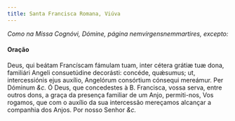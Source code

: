 ```yaml
---
title: Santa Francisca Romana, Viúva
---
```


<em>Como na Missa Cognóvi, Dómine, página nemvirgensnemmartires, excepto:</em>


#### Oração
<div class="grid grid-cols-2 gap-5">
  <span class="text-justify">
    Deus, qui beátam Francíscam fámulam tuam, inter cétera grátiæ tuæ dona,
    familiári Angeli consuetúdine decorásti: concéde, quǽsumus; ut,
    intercessiónis ejus auxílio, Angelórum consórtium cónsequi mereámur. Per
    Dóminum <em>&c.</em>
  </span>
  <span class="text-justify">
    Ó Deus, que concedestes à B. Francisca, vossa serva, entre outros dons, a
    graça da presença familiar de um Anjo, permiti-nos, Vos rogamos, que com o
    auxílio da sua intercessão mereçamos alcançar a companhia dos Anjos. Por
    nosso Senhor <em>&c.</em>
  </span>
</div>
